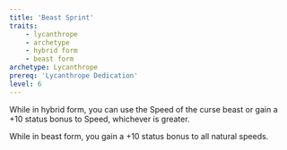 ```yaml
---
title: 'Beast Sprint'
traits:
    - lycanthrope
    - archetype
    - hybrid form
    - beast form
archetype: Lycanthrope
prereq: 'Lycanthrope Dedication'
level: 6
---
```


While in hybrid form, you can use the Speed of the curse beast or gain a +10 status bonus to Speed, whichever is greater.

While in beast form, you gain a +10 status bonus to all natural speeds.
